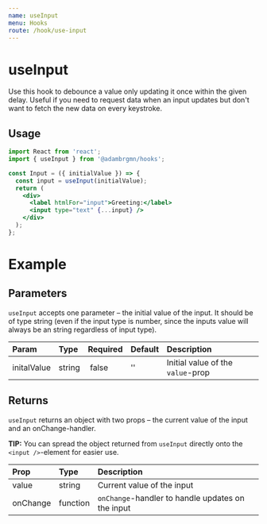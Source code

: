 ```yaml
---
name: useInput
menu: Hooks
route: /hook/use-input
---
```



# useInput

Use this hook to debounce a value only updating it once within the given delay.
Useful if you need to request data when an input updates but don't want to fetch
the new data on every keystroke.

## Usage

```jsx
import React from 'react';
import { useInput } from '@adambrgmn/hooks';

const Input = ({ initialValue }) => {
  const input = useInput(initialValue);
  return (
    <div>
      <label htmlFor="input">Greeting:</label>
      <input type="text" {...input} />
    </div>
  );
};
```

# Example

<Playground>
  <UseInputExample />
</Playground>

## Parameters

`useInput` accepts one parameter – the initial value of the input. It should be
of type string (even if the input type is number, since the inputs value will
always be an string regardless of input type).

| Param       | Type   | Required | Default | Description                       |
| :---------- | :----- | :------- | :------ | :-------------------------------- |
| initalValue | string |  false   | ''      | Initial value of the `value`-prop |

## Returns

`useInput` returns an object with two props – the current value of the input and
an onChange-handler.

**TIP:** You can spread the object returned from `useInput` directly onto the
`<input />`-element for easier use.

| Prop     | Type     | Description                                       |
| :------- | :------- | :------------------------------------------------ |
| value    | string   | Current value of the input                        |
| onChange | function | `onChange`-handler to handle updates on the input |
